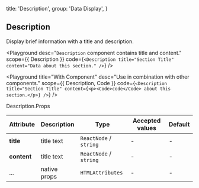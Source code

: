 
  title: 'Description',
  group: 'Data Display',
}

## Description

Display brief information with a title and description.

<Playground
  desc="`Description` component contains title and content."
  scope={{ Description }}
  code={`
<Description title="Section Title" content="Data about this section." />
`} />

<Playground
  title="With Component"
  desc="Use in combination with other components."
  scope={{ Description, Code }}
  code={`
<Description title="Section Title" content={<p><Code>code</Code> about this section.</p>} />
`} />

<Attributes edit="/pages/docs/components/description.mdx">
<Attributes.Title>Description.Props</Attributes.Title>

| Attribute | Description | Type | Accepted values | Default
| ---------- | ---------- | ---- |  -------------- | ------ |
| **title** | title text | `ReactNode` / `string` | - | - |
| **content** | title text | `ReactNode` / `string` | - | - |
| ... | native props | `HTMLAttributes` | - | - |

</Attributes>


